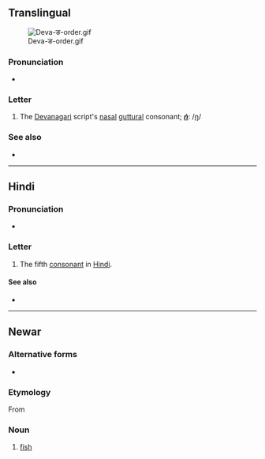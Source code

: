{{also|ड|ड़|ॾ|इ}}
{{character info/new}}
==Translingual==
[[File:Deva-ङ-order.gif|thumb]]

===Pronunciation===
* {{IPA|mul|/ŋə/}} {{qualifier|may vary by language}}

===Letter===
{{mul-Deva|ṅ}}

# The [[Devanagari]] script's [[nasal]] [[guttural]] consonant; '''''[[ṅ]]''''': /[[ŋ]]/

===See also===
* {{list:Devanagari script letters/mul}}

----

==Hindi==

===Pronunciation===
* {{hi-IPA|ङ.}}

===Letter===
{{head|hi|letter}}

# The fifth [[consonant]] in [[Hindi]].

====See also====
* {{list:Devanagari script letters/hi}}

----

==Newar==

===Alternative forms===
* {{lb|new|Kathmandu}} {{l|new|ञ|tr=nya}}

===Etymology===
From {{der|new|sit-pro|*s-ŋja}}

===Noun===
{{head|new|noun|tr=ŋa}}

# {{lb|new|Dolakhae}} [[fish]]